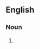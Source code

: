 {{also|fruit fly}}
==English==

===Noun===
{{en-noun|fruitflies}}

# {{alternative spelling of|fruit fly|lang=en}}